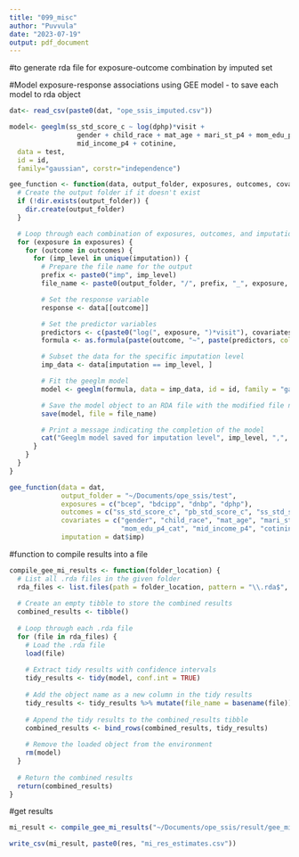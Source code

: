 ```yaml
---
title: "099_misc"
author: "Puvvula"
date: "2023-07-19"
output: pdf_document
---
```


#to generate rda file for exposure-outcome combination by imputed set

#Model exposure-response associations using GEE model - to save each model to rda object
```r
dat<- read_csv(paste0(dat, "ope_ssis_imputed.csv"))

model<- geeglm(ss_std_score_c ~ log(dphp)*visit + 
                 gender + child_race + mat_age + mari_st_p4 + mom_edu_p4_cat+
                 mid_income_p4 + cotinine, 
  data = test, 
  id = id, 
  family="gaussian", corstr="independence")
```

```r
gee_function <- function(data, output_folder, exposures, outcomes, covariates, imputation) {
  # Create the output folder if it doesn't exist
  if (!dir.exists(output_folder)) {
    dir.create(output_folder)
  }

  # Loop through each combination of exposures, outcomes, and imputation levels
  for (exposure in exposures) {
    for (outcome in outcomes) {
      for (imp_level in unique(imputation)) {
        # Prepare the file name for the output
        prefix <- paste0("imp", imp_level)
        file_name <- paste0(output_folder, "/", prefix, "_", exposure, "_", outcome, ".rda")

        # Set the response variable
        response <- data[[outcome]]

        # Set the predictor variables
        predictors <- c(paste0("log(", exposure, ")*visit"), covariates)
        formula <- as.formula(paste(outcome, "~", paste(predictors, collapse = " + ")))

        # Subset the data for the specific imputation level
        imp_data <- data[imputation == imp_level, ]

        # Fit the geeglm model
        model <- geeglm(formula, data = imp_data, id = id, family = "gaussian", corstr = "independence")

        # Save the model object to an RDA file with the modified file name
        save(model, file = file_name)

        # Print a message indicating the completion of the model
        cat("Geeglm model saved for imputation level", imp_level, ",", exposure, "and", outcome, "\n")
      }
    }
  }
}
```

```r
gee_function(data = dat,
             output_folder = "~/Documents/ope_ssis/test",
             exposures = c("bcep", "bdcipp", "dnbp", "dphp"),
             outcomes = c("ss_std_score_c", "pb_std_score_c", "ss_std_score_p", "pb_std_score_p"),
             covariates = c("gender", "child_race", "mat_age", "mari_st_p4", 
                            "mom_edu_p4_cat", "mid_income_p4", "cotinine"),
             imputation = dat$imp)
```

#function to compile results into a file
```r
compile_gee_mi_results <- function(folder_location) {
  # List all .rda files in the given folder
  rda_files <- list.files(path = folder_location, pattern = "\\.rda$", full.names = TRUE)
  
  # Create an empty tibble to store the combined results
  combined_results <- tibble()
  
  # Loop through each .rda file
  for (file in rda_files) {
    # Load the .rda file
    load(file)
    
    # Extract tidy results with confidence intervals
    tidy_results <- tidy(model, conf.int = TRUE)
    
    # Add the object name as a new column in the tidy results
    tidy_results <- tidy_results %>% mutate(file_name = basename(file))
    
    # Append the tidy results to the combined_results tibble
    combined_results <- bind_rows(combined_results, tidy_results)
    
    # Remove the loaded object from the environment
    rm(model)
  }
  
  # Return the combined results
  return(combined_results)
}
```

#get results
```r
mi_result <- compile_gee_mi_results("~/Documents/ope_ssis/result/gee_mi_res")

write_csv(mi_result, paste0(res, "mi_res_estimates.csv"))
```
